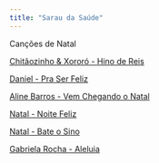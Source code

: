 ```yaml
---
title: "Sarau da Saúde"
---
```


Canções de Natal

[Chitãozinho & Xororó - Hino de Reis](music/Chitãozinho & Xororó - Hino de Reis.pdf)

[Daniel - Pra Ser Feliz](music/Daniel - Pra Ser Feliz.pdf)

[Aline Barros - Vem Chegando o Natal](music/Aline Barros - Vem Chegando o Natal! (Santa Claus Is Comin' To Town).pdf)

[Natal - Noite Feliz](music/Natal - Noite Feliz.pdf)

[Natal - Bate o Sino](music/Natal - Bate o Sino.pdf)

[Gabriela Rocha - Aleluia](music/Gabriela Rocha - Aleluia (Hallelujah).pdf)
